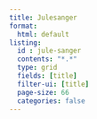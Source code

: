 ```yaml
---
title: Julesanger
format:
  html: default
listing:
  id : jule-sanger
  contents: "*.*"
  type: grid
  fields: [title]
  filter-ui: [title]
  page-size: 66
  categories: false
---
```


::: {#jule-sanger}
:::
